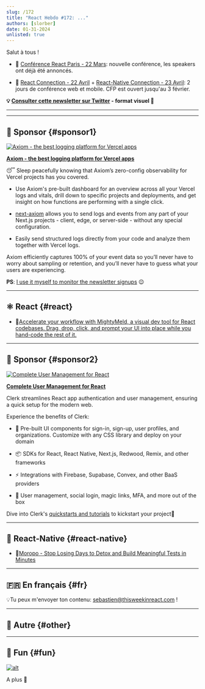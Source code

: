```yaml
---
slug: /172
title: "React Hebdo #172: ..."
authors: [slorber]
date: 01-31-2024
unlisted: true
---
```


Salut à tous !

*   📅 [Conférence React Paris - 22 Mars](https://react.paris/): nouvelle conférence, les speakers ont déjà été annoncés.
    
*   📅 [React Connection - 22 Avril](https://reactconnection.io/) + [React-Native Connection - 23 Avril](https://reactnativeconnection.io/): 2 jours de conférence web et mobile. CFP est ouvert jusqu'au 3 février.

<Todo />

<!-- truncate -->

**💡 [Consulter cette newsletter sur Twitter](https://slo.im/thread) - format visuel 🎨**

---


<Support />

---

## 💸 Sponsor {#sponsor1}

[![ Axiom - the best logging platform for Vercel apps](/emails/issues/171/axiom.jpg)](https://axiom.co/vercel)

**[ Axiom - the best logging platform for Vercel apps](https://axiom.co/vercel)**

😴 Sleep peacefully knowing that Axiom’s zero-config observability for Vercel projects has you covered.

*   Use Axiom's pre-built dashboard for an overview across all your Vercel logs and vitals, drill down to specific projects and deployments, and get insight on how functions are performing with a single click. 
    
*   [next-axiom](https://github.com/axiomhq/next-axiom) allows you to send logs and events from any part of your Next.js projects - client, edge, or server-side - without any special configuration.
    
*   Easily send structured logs directly from your code and analyze them together with Vercel logs.
    

Axiom efficiently captures 100% of your event data so you’ll never have to worry about sampling or retention, and you’ll never have to guess what your users are experiencing.

**PS**: [I use it myself to monitor the newsletter signups](https://twitter.com/sebastienlorber/status/1528666563452317696) 😉

---

## ⚛️ React {#react}

<Todo />

- 💸[Accelerate your workflow with MightyMeld, a visual dev tool for React codebases. Drag, drop, click, and prompt your UI into place while you hand-code the rest of it.](https://www.mightymeld.com/?utm_source=thisweekinreact5&utm_medium=newsletter&utm_campaign=1&utm_content=top)

<SubscribeFormEmbed placement="middle" />

---

## 💸 Sponsor {#sponsor2}

[![Complete User Management for React](/emails/issues/172/clerk.jpg)](https://clerk.com/?utm_source=sponsorship&utm_medium=newsletter&utm_campaign=thisweekinreact&utm_term=01-31-24)

**[Complete User Management for React](https://clerk.com/?utm_source=sponsorship&utm_medium=newsletter&utm_campaign=thisweekinreact&utm_term=01-31-24)**

Clerk streamlines React app authentication and user management, ensuring a quick setup for the modern web.

Experience the benefits of Clerk:

*   💅 Pre-built UI components for sign-in, sign-up, user profiles, and organizations. Customize with any CSS library and deploy on your domain
    
*   📦 SDKs for React, React Native, Next.js, Redwood, Remix, and other frameworks
    
*   ⚡ Integrations with Firebase, Supabase, Convex, and other BaaS providers
    
*   🎁 User management, social login, magic links, MFA, and more out of the box
    

Dive into Clerk's [quickstarts and tutorials](https://clerk.com/docs/quickstarts/overview?utm_source=sponsorship&utm_medium=newsletter&utm_campaign=thisweekinreact&utm_term=01-31-24) to kickstart your project🚀

---

## 📱 React-Native {#react-native}

<Todo />

- 💸[Moropo - Stop Losing Days to Detox and Build Meaningful Tests in Minutes](https://www.moropo.com?utm_source=newsletter&utm_medium=emails&utm_campaign=twir-20240131)

---

## 🇫🇷 En français {#fr}

<Todo />

💡Tu peux m'envoyer ton contenu: [sebastien@thisweekinreact.com](mailto:sebastien@thisweekinreact.com?subject=Contenu%20en%20fran%C3%A7ais) !

<Todo />

---

## 🔀 Autre {#other}

<Todo />

---

## 🤭 Fun {#fun}

<Todo />

[![alt](/emails/issues/122/meme.jpg)](https://twitter.com/TODOTODOTODOTODOTODOTODOTODOTODOTODOTODO)

A plus 👋
